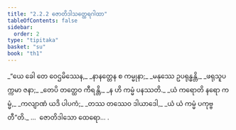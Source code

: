 ```yaml
---
title: "2.2.2 ဇောတိဒါသတ္ထေရဂါထာ"
tableOfContents: false
sidebar:
  order: 2
type: "tipitaka"
basket: "su"
book: "th1"
---
```



<DynamicBreadcrumb />

<Division number="143" book="th1" e="ch" v="19" p="250">

<Paragraph number="309" type="verses" book="th1">
_“ယေ ခေါ တေ ဝေဌမိဿေန,_  
_နာနတ္တေန စ ကမ္မုနာ;_  
_မနုဿေ ဥပရုန္ဓန္တိ,_  
_ဖရုသူပက္ကမာ ဇနာ;_  
_တေပိ တတ္ထေဝ ကီရန္တိ,_  
_န ဟိ ကမ္မံ ပနဿတိ._  

</Paragraph>

</Division>
<Division number="144" book="th1" e="ch" v="19" p="250">

<Paragraph number="310" type="verses" book="th1">
_ယံ ကရောတိ နရော ကမ္မံ,_  
_ကလျာဏံ ယဒိ ပါပကံ;_  
_တဿ တဿေဝ ဒါယာဒေါ,_  
_ယံ ယံ ကမ္မံ ပကုဗ္ဗတီ”တိ._  


</Paragraph>
</Division>

<Paragraph number="311" type="center" book="th1">
…  ဇောတိဒါသော ထေရော… .
</Paragraph>